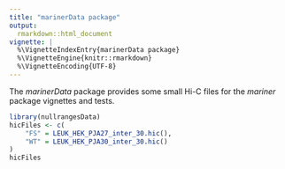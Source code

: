 ```yaml
---
title: "marinerData package"
output:
  rmarkdown::html_document
vignette: |
  %\VignetteIndexEntry{marinerData package}
  %\VignetteEngine{knitr::rmarkdown}
  %\VignetteEncoding{UTF-8}
---
```


The *marinerData* package provides some small 
Hi-C files for the *mariner* package vignettes and tests.

```r
library(nullrangesData)
hicFiles <- c(
    "FS" = LEUK_HEK_PJA27_inter_30.hic(),
    "WT" = LEUK_HEK_PJA30_inter_30.hic()
)
hicFiles
```
